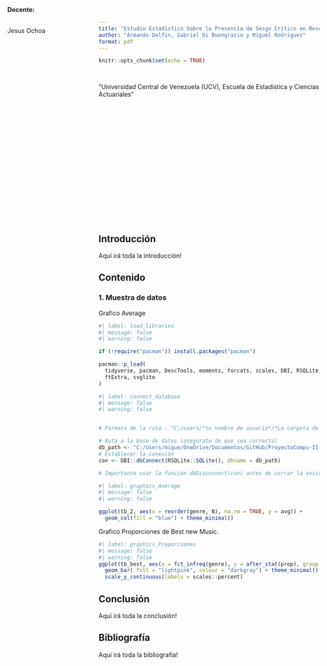 ```yaml
---
title: "Estudio Estadístico Sobre la Presencia de Sesgo Crítico en Reseñas Musicales de Pitchfork.com"
author: "Armando Delfin, Gabriel Di Buongrazio y Miguel Rodriguez"
format: pdf
---
```


```r


knitr::opts_chunk$set(echo = TRUE)

 

```

"Universidad Central de Venezuela (UCV), Escuela de Estadística y Ciencias Actuariales"

\

\

\

\

\

\

\

\

::: {style="text-align: left; position: absolute; top: 20px; left: 20px;"}
**Docente:**

\
Jesus Ochoa
:::

\

## Introducción

Aquí irá toda la introducción!

## Contenido

### 1. Muestra de datos

Grafico Average

```r
#| label: load_libraries
#| message: false
#| warning: false

if (!require("pacman")) install.packages("pacman")

pacman::p_load(
  tidyverse, pacman, DescTools, moments, forcats, scales, DBI, RSQLite, dbplyr, odbc, flextable,
  ftExtra, svglite
)
```

```r
#| label: connect_database
#| message: false
#| warning: false


# Formato de la ruta : "C:/users/*tu nombre de usuario*/*La carpeta de la db*/*nombre de la db*

# Ruta a la base de datos (asegúrate de que sea correcta)
db_path <- "C:/Users/migue/OneDrive/Documentos/GitHub/ProyectoCompu-II-GR6/database.sqlite"
# Establecer la conexión
con <- DBI::dbConnect(RSQLite::SQLite(), dbname = db_path)

# Importante usar la función dbDisconnect(con) antes de cerrar la sesión de R.

```

```r
#| label: graphics_Average
#| message: false
#| warning: false

ggplot(tb_2, aes(x = reorder(genre, N), na.rm = TRUE, y = avg)) +
  geom_col(fill = "blue") + theme_minimal()
```

Grafico Proporciones de Best new Music.

```r
#| label: graphics_Proporciones 
#| message: false
#| warning: false
ggplot(tb_best, aes(x = fct_infreq(genre), y = after_stat(prop), group = 1)) +
  geom_bar( fill = "lightpink", colour = "darkgray") + theme_minimal() +
  scale_y_continuous(labels = scales::percent)

```

## Conclusión

Aquí irá toda la conclusión!

## Bibliografía

Aquí irá toda la bibliografía!
